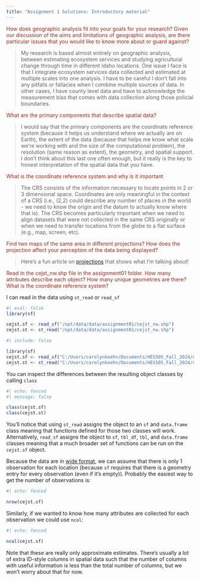 ```yaml
---
title: "Assignment 1 Solutions: Introductory material"
---
```



<span style="color:#9F281A;">How does geographic analysis fit into your goals for your research? Given our discussion of the aims and limitations of geographic analysis, are there particular issues that you would like to know more about or guard against?</span>

>My research is based almost entirely on geographic analysis, between estimating ecosystem services and studying agricultural change through time in different Idaho locations. One issue I face is that I integrate ecosystem services data collected and estimated at multiple scales into one analysis. I have to be careful I don't fall into any pitfalls or fallacies when I combine multiple sources of data. In other cases, I have county level data and have to acknowledge the measurement bias that comes with data collection along those policial boundaries.

<span style="color:#9F281A;">What are the primary components that describe spatial data?</span>

>I would say that the primary components are the coordinate reference system (because it helps us understand where we actually are on Earth), the extent of the data (because that helps me know what scale we're working with and the size of the computational problem), the resolution (same reason as extent), the geometry, and spatial support. I don't think about this last one often enough, but it really is the key to honest interpretation of the spatial data that you have. 

<span style="color:#9F281A;">What is the coordinate reference system and why is it important</span>

>The CRS consists of the information necessary to locate points in 2 or 3 dimensional space. Coordinates are only meaningful in the context of a CRS (i.e., (2,2) could describe any number of places in the world - we need to know the origin and the datum to actually know where that is). The CRS becomes particularly important when we need to align datasets that were not collected in the same CRS originally or when we need to transfer locations from the globe to a flat surface (e.g., map, screen, etc).

<span style="color:#9F281A;">Find two maps of the same area in different projections? How does the projection affect your perception of the data being displayed?</span>

>Here's a fun article on [projections](https://www.nature.com/nature-index/news/data-visualisation-animated-map-mercater-projection-true-size-countries) that shows what I'm talking about!

<span style="color:#9F281A;">Read in the cejst_nw.shp file in the assignment01 folder. How many attributes describe each object? How many unique geometries are there? What is the coordinate reference system?</span>

I can read in the data using `st_read` or `read_sf`

```r
#| eval: false
library(sf)

cejst.sf <- read_sf("/opt/data/data/assignment01/cejst_nw.shp")
cejst.st <- st_read("/opt/data/data/assignment01/cejst_nw.shp")

```
```r
#| include: false

library(sf)
cejst.sf <- read_sf("C:/Users/carolynkoehn/Documents/HES505_Fall_2024/data/2023/assignment01/cejst_nw.shp")
cejst.st <- st_read("C:/Users/carolynkoehn/Documents/HES505_Fall_2024/data/2023/assignment01/cejst_nw.shp")
```


You can inspect the differences between the resulting object classes by calling `class`

```r
#| echo: fenced
#| message: false

class(cejst.sf)
class(cejst.st)
```

You'll notice that using `st_read` assigns the object to an `sf` and `data.frame` class meaning that functions defined for those two classes will work. Alternatively, `read_sf` assigns the object to `sf`, `tbl_df`, `tbl`, and `data.frame` classes meaning that a much broader set of functions can be run on the `cejst.sf` object.

Because the data are in [wide format](https://www.statology.org/long-vs-wide-data/), we can assume that there is only 1 observation for each location (because `sf` requires that there is a geometry entry for every observation (even if it's empty)). Probably the easiest way to get the number of observations is:

```r
#| echo: fenced

nrow(cejst.sf)

```

Similarly, if we wanted to know how many attributes are collected for each observation we could use `ncol`:

```r
#| echo: fenced

ncol(cejst.sf)

```

Note that these are really only approximate estimates. There's usually a lot of extra ID-style columns in spatial data such that the number of columns with useful information is less than the total number of columns, but we won't worry about that for now.